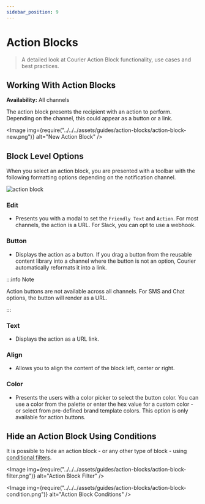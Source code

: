 ```yaml
---
sidebar_position: 9
---
```



# Action Blocks

> A detailed look at Courier Action Block functionality, use cases and best practices.

## Working With Action Blocks

**Availability:** All channels

The action block presents the recipient with an action to perform. Depending on the channel, this could appear as a button or a link.

<Image
  img={require("../../../assets/guides/action-blocks/action-block-new.png")}
  alt="New Action Block"
/>

## Block Level Options

When you select an action block, you are presented with a toolbar with the following formatting options depending on the notification channel.

<GifWrapper width={920} height={614} caption="Action Block Options">

![action block](../../../assets/guides/action-blocks/action-block-options.gif)

</GifWrapper>

### Edit

- Presents you with a modal to set the `Friendly Text` and `Action`. For most channels, the action is a URL. For Slack, you can opt to use a webhook.

### Button

- Displays the action as a button. If you drag a button from the reusable content library into a channel where the button is not an option, Courier automatically reformats it into a link.

:::info Note

Action buttons are not available across all channels. For SMS and Chat options, the button will render as a URL.

:::

### Text

- Displays the action as a URL link.

### Align

- Allows you to align the content of the block left, center or right.

### Color

- Presents the users with a color picker to select the button color. You can use a color from the palette or enter the hex value for a custom color - or select from pre-defined brand template colors. This option is only available for action buttons.

## Hide an Action Block Using Conditions

It is possible to hide an action block - or any other type of block - using [conditional filters](../notification-settings/send-conditions.mdx/#for-content-blocks).

<Image
  img={require("../../../assets/guides/action-blocks/action-block-filter.png")}
  alt="Action Block Filter"
/>

<Image
  img={require("../../../assets/guides/action-blocks/action-block-condition.png")}
  alt="Action Block Conditions"
/>